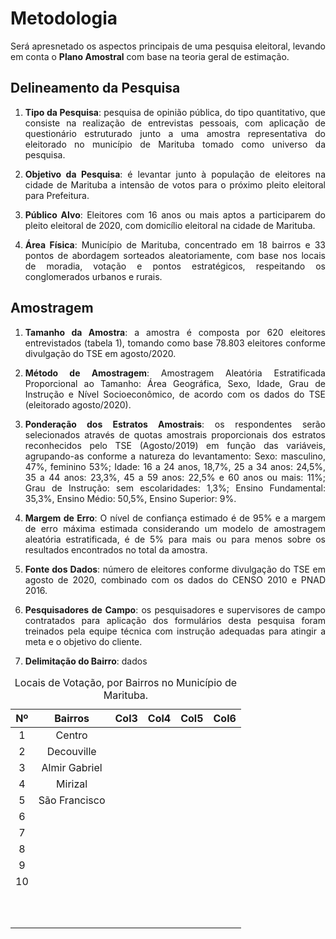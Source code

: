 ```{=html}
<style>
  body{text-align: justify}
</style>
```
::: progress
::: {.progress-bar style="width: 100%;"}
:::
:::

# **Metodologia**

Será apresnetado os aspectos principais de uma pesquisa eleitoral, levando em conta o **Plano Amostral** com base na teoria geral de estimação.

## Delineamento da Pesquisa

1.  **Tipo da Pesquisa**: pesquisa de opinião pública, do tipo quantitativo, que consiste na realização de entrevistas pessoais, com aplicação de questionário estruturado junto a uma amostra representativa do eleitorado no município de Marituba tomado como universo da pesquisa.

2.  **Objetivo da Pesquisa**: é levantar junto à população de eleitores na cidade de Marituba a intensão de votos para o próximo pleito eleitoral para Prefeitura.

3.  **Público Alvo**: Eleitores com 16 anos ou mais aptos a participarem do pleito eleitoral de 2020, com domicílio eleitoral na cidade de Marituba.

4.  **Área Física**: Município de Marituba, concentrado em 18 bairros e 33 pontos de abordagem sorteados aleatoriamente, com base nos locais de moradia, votação e pontos estratégicos, respeitando os conglomerados urbanos e rurais.

::: progress
::: {.progress-bar style="width: 100%;"}
:::
:::

## Amostragem

1.  **Tamanho da Amostra**: a amostra é composta por 620 eleitores entrevistados (tabela 1), tomando como base 78.803 eleitores conforme divulgação do TSE em agosto/2020.

2.  **Método de Amostragem**: Amostragem Aleatória Estratificada Proporcional ao Tamanho: Área Geográfica, Sexo, Idade, Grau de Instrução e Nível Socioeconômico, de acordo com os dados do TSE (eleitorado agosto/2020).

3.  **Ponderação dos Estratos Amostrais**: os respondentes serão selecionados através de quotas amostrais proporcionais dos estratos reconhecidos pelo TSE (Agosto/2019) em função das variáveis, agrupando-as conforme a natureza do levantamento: Sexo: masculino, 47%, feminino 53%; Idade: 16 a 24 anos, 18,7%, 25 a 34 anos: 24,5%, 35 a 44 anos: 23,3%, 45 a 59 anos: 22,5% e 60 anos ou mais: 11%; Grau de Instrução: sem escolaridades: 1,3%; Ensino Fundamental: 35,3%, Ensino Médio: 50,5%, Ensino Superior: 9%.

4.  **Margem de Erro**: O nível de confiança estimado é de 95% e a margem de erro máxima estimada considerando um modelo de amostragem aleatória estratificada, é de 5% para mais ou para menos sobre os resultados encontrados no total da amostra.

5.  **Fonte dos Dados**: número de eleitores conforme divulgação do TSE em agosto de 2020, combinado com os dados do CENSO 2010 e PNAD 2016.

6.  **Pesquisadores de Campo**: os pesquisadores e supervisores de campo contratados para aplicação dos formulários desta pesquisa foram treinados pela equipe técnica com instrução adequadas para atingir a meta e o objetivo do cliente.

7.  **Delimitação do Bairro**: dados

|  Nº  |  Bairros       | Col3 | Col4 | Col5 | Col6 |
|:----:|  :----:        |:----:|:----:|:----:|:----:|
|   1  |  Centro        |      |      |      |      |
|   2  |  Decouville    |      |      |      |      |
|   3  |  Almir Gabriel |      |      |      |      |
|   4  |  Mirizal       |      |      |      |      |
|   5  |  São Francisco |      |      |      |      |
|   6  |      |      |      |      |      |
|   7  |      |      |      |      |      |
|   8  |      |      |      |      |      |
|   9  |      |      |      |      |      |
|  10  |      |      |      |      |      |
|      |      |      |      |      |      |
|      |      |      |      |      |      |
|      |      |      |      |      |      |
|      |      |      |      |      |      |
|      |      |      |      |      |      |
|      |      |      |      |      |      |
|      |      |      |      |      |      |
|      |      |      |      |      |      |
|      |      |      |      |      |      |
|      |      |      |      |      |      |

: Locais de Votação, por Bairros no Município de Marituba.

::: progress
::: {.progress-bar style="width: 100%;"}
:::
:::
